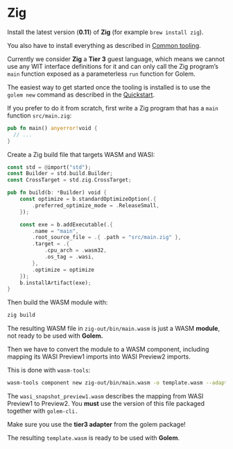 
# Zig

Install the latest version (**0.11**) of **Zig** (for example `brew install zig`).

You also have to install everything as described in [Common tooling](/docs/building-templates/common-tooling).

Currently we consider **Zig** a **Tier 3** guest language, which means we cannot use any WIT interface definitions for it and can only call the Zig program’s `main` function exposed as a parameterless `run` function for Golem.

The easiest way to get started once the tooling is installed is to use the `golem new` command as described in the [Quickstart](/docs/getting-started/quickstart).

If you prefer to do it from scratch, first write a Zig program that has a `main` function `src/main.zig`:

```rust
pub fn main() anyerror!void {
  // ...
}
```

Create a Zig build file that targets WASM and WASI:

```rust
const std = @import("std");
const Builder = std.build.Builder;
const CrossTarget = std.zig.CrossTarget;

pub fn build(b: *Builder) void {
    const optimize = b.standardOptimizeOption(.{
        .preferred_optimize_mode = .ReleaseSmall,
    });

    const exe = b.addExecutable(.{
        .name = "main",
        .root_source_file = .{ .path = "src/main.zig" },
        .target = .{
            .cpu_arch = .wasm32,
            .os_tag = .wasi,
        },
        .optimize = optimize
    });
    b.installArtifact(exe);
}
```

Then build the WASM module with:

```bash
zig build
```

The resulting WASM file in `zig-out/bin/main.wasm` is just a WASM **module**, not ready to be used with **Golem.**

Then we have to convert the module to a WASM component, including mapping its WASI Preview1 imports into WASI Preview2 imports.

This is done with `wasm-tools`:

```bash
wasm-tools component new zig-out/bin/main.wasm -o template.wasm --adapt tier3/wasi_snapshot_preview1.wasm
```

The `wasi_snapshot_preview1.wasm` describes the mapping from WASI Preview1 to Preview2. You **must** use the version of this file packaged together with `golem-cli.`

<Callout>Make sure you use the **tier3 adapter** from the golem package!</Callout>

The resulting `template.wasm` is ready to be used with **Golem**.
